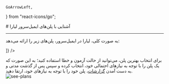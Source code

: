     GoArrowLeft,
} from "react-icons/go";


<Layout>
<Head>
<title>مستندات پلن‌های ایمیل سرور - لیارا</title>
</Head>
# آشنایی با پلن‌های ایمیل‌سرور لیارا
<hr className="mb-2" />

به صورت کلی، لیارا در ایمیل‌سرور، پلن‌های زیر را ارائه می‌دهد:

<Table  headers={ ["نام پلن", "M1", "M2", "M3", "M4", "M5", "M6", "M7", "M8"]}
 data={ [
  ["تعداد ارسال روزانه", "۱۰", "۵۰۰", "۱,۰۰۰", "۲,۰۰۰", "۴,۰۰۰", "۸,۰۰۰", "۱۶,۰۰۰", "۳۲,۰۰۰"],
  ["تعداد ارسال ماهانه", "۱۰۰", "۵,۰۰۰", "۱۰,۰۰۰", "۲۰,۰۰۰", "۴۰,۰۰۰", "۸۰,۰۰۰", "۱۶۰,۰۰۰", "۳۲۰,۰۰۰"],
  ["تعداد دریافت ایمیل", "بی‌نهایت", "بی‌نهایت", "بی‌نهایت", "بی‌نهایت", "بی‌نهایت", "بی‌نهایت", "بی‌نهایت", "بی‌نهایت"],
  ["تعداد نشانی قابل ایجاد", "۱", "۲", "۴", "۸", "۱۶", "۳۲", "۶۴", "۱۲۸"],
  ["تعداد فوروارد به ازای هر نشانی", "۱", "۲", "۴", "۸", "۱۶", "۳۲", "۶۴", "۱۲۸" ],
  ["نگه‌داری آخرین ایمیل‌ها", "۵۰", "۲,۵۰۰", "۵,۰۰۰", "۱۰,۰۰۰", "۲۰,۰۰۰", "۴۰,۰۰۰", "۸۰,۰۰۰", "۱۶۰,۰۰۰"],

]} />

<Section id="best-plan" title="انتخاب پلن مناسب" />
برای انتخاب بهترین پلن، می‌توانید از حالت آزمون و خطا استفاده کنید؛ به این صورت که یک پلن را با توجه به نیازهای احتمالی خود، انتخاب کرده و 
سپس پس از گذشت مدتی و به دست آمدن <a href="/email-server/details/observations" className="text-[#2196f3] ">گزارشات</a>، پلن خود را با توجه به نیازهای خود، ارتقا دهید.

<div className="h-4" />
<img src="https://files.liara.ir/liara/docs/email-server-plan.png" alt="see-plans"/>
<div className="h-4" />

</Layout>